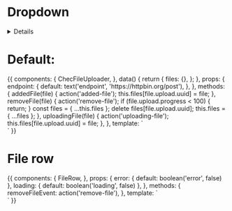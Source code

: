 
<Meta title="Form fields/File uploader" component={ChecFileUploader} />

# Dropdown

<details>

</details>

<Props of={ChecFileUploader} />

# Default:

<Preview>
  <Story name="Default">
    {{
      components: {
        ChecFileUploader,
      },
      data() {
        return {
          files: {},
        };
      },
      props: {
        endpoint: {
          default: text('endpoint', 'https://httpbin.org/post'),
        },
      },
      methods: {
        addedFile(file) {
          action('added-file');
          this.files[file.upload.uuid] = file;
        },
        removeFile(file) {
          action('remove-file');
          if (file.upload.progress < 100) {
            return;
          }
          const files = { ...this.files };
          delete files[file.upload.uuid];
          this.files = { ...files };
        },
        uploadingFile(file) {
          action('uploading-file');
          this.files[file.upload.uuid] = file;
        },
      },
      template: `
        <div class="p-16 flex justify-center w-full h-full bg-white py-20">
          <ChecFileUploader
            :files="files"
            @file-added="addedFile"
            @remove-file="removeFile"
            @file-uploading="uploadingFile"
            :endpoint="endpoint"
          />
        </div>`
    }}
  </Story>
</Preview>


# File row

<Preview>
  <Story name="FileRow">
    {{
      components: {
        FileRow,
      },
      props: {
        error: {
          default: boolean('error', false)
        },
        loading: {
          default: boolean('loading', false)
        },
      },
      methods: {
        removeFileEvent: action('remove-file'),
      },
      template: `
        <div class="p-16 flex justify-center w-full h-full bg-white py-20">
          <FileRow
            :loading="loading"
            :error="error"
            @remove-file="removeFileEvent"
          />
        </div>`
    }}
  </Story>
</Preview>
